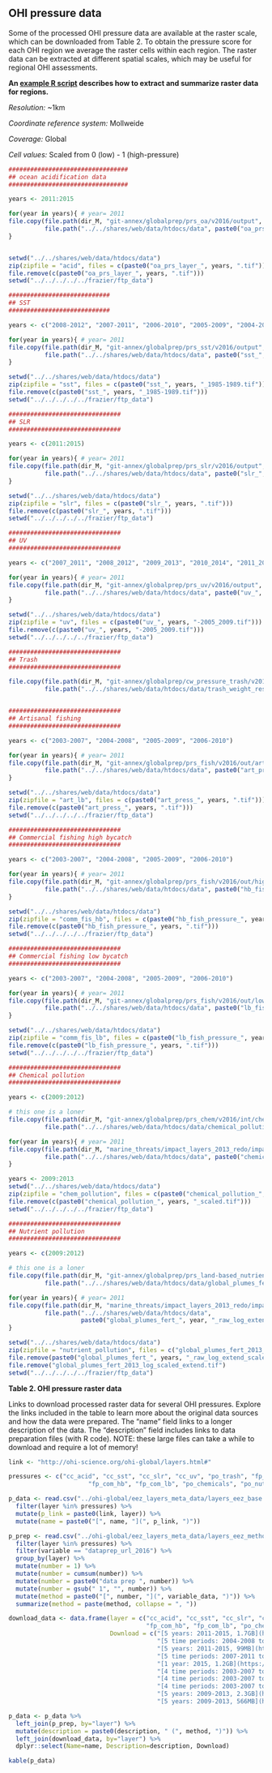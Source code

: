 ## OHI pressure data
Some of the processed OHI pressure data are available at the raster scale, which can be downloaded from Table 2.  To obtain the pressure score for each OHI region we average the raster cells within each region.  The raster data can be extracted at different spatial scales, which may be useful for regional OHI assessments.  

**An [example R script](https://rawgit.com/OHI-Science/ftp_data/master/tutorial/extract_spatial_data.html) describes how to extract and summarize raster data for regions.**

*Resolution:* ~1km 

*Coordinate reference system:* Mollweide 

*Coverage:* Global

*Cell values:* Scaled from 0 (low) - 1 (high-pressure)

```r

#################################
## ocean acidification data
#################################

years <- 2011:2015

for(year in years){ # year= 2011
file.copy(file.path(dir_M, "git-annex/globalprep/prs_oa/v2016/output", paste0("oa_prs_layer_", year, ".tif")),
          file.path("../../shares/web/data/htdocs/data", paste0("oa_prs_layer_", year, ".tif")))
}


setwd("../../shares/web/data/htdocs/data")
zip(zipfile = "acid", files = c(paste0("oa_prs_layer_", years, ".tif")))
file.remove(c(paste0("oa_prs_layer_", years, ".tif")))
setwd("../../../../../frazier/ftp_data")

############################
## SST
############################

years <- c("2008-2012", "2007-2011", "2006-2010", "2005-2009", "2004-2008")

for(year in years){ # year= 2011
file.copy(file.path(dir_M, "git-annex/globalprep/prs_sst/v2016/output", paste0("sst_", year, "_1985-1989.tif")),
          file.path("../../shares/web/data/htdocs/data", paste0("sst_", year, "_1985-1989.tif")))
}

setwd("../../shares/web/data/htdocs/data") 
zip(zipfile = "sst", files = c(paste0("sst_", years, "_1985-1989.tif")))
file.remove(c(paste0("sst_", years, "_1985-1989.tif")))
setwd("../../../../../frazier/ftp_data")

###############################
## SLR
###############################

years <- c(2011:2015)

for(year in years){ # year= 2011
file.copy(file.path(dir_M, "git-annex/globalprep/prs_slr/v2016/output", paste0("slr_", year, ".tif")),
          file.path("../../shares/web/data/htdocs/data", paste0("slr_", year, ".tif")))
}

setwd("../../shares/web/data/htdocs/data") 
zip(zipfile = "slr", files = c(paste0("slr_", years, ".tif")))
file.remove(c(paste0("slr_", years, ".tif")))
setwd("../../../../../frazier/ftp_data")

###############################
## UV
###############################

years <- c("2007_2011", "2008_2012", "2009_2013", "2010_2014", "2011_2015")

for(year in years){ # year= 2011
file.copy(file.path(dir_M, "git-annex/globalprep/prs_uv/v2016/output", paste0("uv_", year, "-2005_2009.tif")),
          file.path("../../shares/web/data/htdocs/data", paste0("uv_", year, "-2005_2009.tif")))
}

setwd("../../shares/web/data/htdocs/data") 
zip(zipfile = "uv", files = c(paste0("uv_", years, "-2005_2009.tif")))
file.remove(c(paste0("uv_", years, "-2005_2009.tif")))
setwd("../../../../../frazier/ftp_data")

###############################
## Trash
###############################

file.copy(file.path(dir_M, "git-annex/globalprep/cw_pressure_trash/v2015/output/weight_rescale.tif"),
          file.path("../../shares/web/data/htdocs/data/trash_weight_rescale.tif"))


###############################
## Artisanal fishing
###############################

years <- c("2003-2007", "2004-2008", "2005-2009", "2006-2010")

for(year in years){ # year= 2011
file.copy(file.path(dir_M, "git-annex/globalprep/prs_fish/v2016/out/artisanal", paste0("art_press_", year, ".tif")),
          file.path("../../shares/web/data/htdocs/data", paste0("art_press_", year, ".tif")))
}

setwd("../../shares/web/data/htdocs/data") 
zip(zipfile = "art_lb", files = c(paste0("art_press_", years, ".tif")))
file.remove(c(paste0("art_press_", years, ".tif")))
setwd("../../../../../frazier/ftp_data")

###############################
## Commercial fishing high bycatch
###############################

years <- c("2003-2007", "2004-2008", "2005-2009", "2006-2010")

for(year in years){ # year= 2011
file.copy(file.path(dir_M, "git-annex/globalprep/prs_fish/v2016/out/high_bycatch", paste0("hb_fish_pressure_", year, ".tif")),
          file.path("../../shares/web/data/htdocs/data", paste0("hb_fish_pressure_", year, ".tif")))
}

setwd("../../shares/web/data/htdocs/data") 
zip(zipfile = "comm_fis_hb", files = c(paste0("hb_fish_pressure_", years, ".tif")))
file.remove(c(paste0("hb_fish_pressure_", years, ".tif")))
setwd("../../../../../frazier/ftp_data")

###############################
## Commercial fishing low bycatch
###############################

years <- c("2003-2007", "2004-2008", "2005-2009", "2006-2010")

for(year in years){ # year= 2011
file.copy(file.path(dir_M, "git-annex/globalprep/prs_fish/v2016/out/low_bycatch", paste0("lb_fish_pressure_", year, ".tif")),
          file.path("../../shares/web/data/htdocs/data", paste0("lb_fish_pressure_", year, ".tif")))
}

setwd("../../shares/web/data/htdocs/data") 
zip(zipfile = "comm_fis_lb", files = c(paste0("lb_fish_pressure_", years, ".tif")))
file.remove(c(paste0("lb_fish_pressure_", years, ".tif")))
setwd("../../../../../frazier/ftp_data")

###############################
## Chemical pollution
###############################

years <- c(2009:2012)

# this one is a loner
file.copy(file.path(dir_M, "git-annex/globalprep/prs_chem/v2016/int/chemical_pollution_2013_scaled.tif"),
          file.path("../../shares/web/data/htdocs/data/chemical_pollution_2013_scaled.tif"))

for(year in years){ # year= 2011
file.copy(file.path(dir_M, "marine_threats/impact_layers_2013_redo/impact_layers/work/land_based/before_2007/raw_global_results/Frazier", paste0("chemical_pollution_", year, "_scaled.tif")),
          file.path("../../shares/web/data/htdocs/data", paste0("chemical_pollution_", year, "_scaled.tif")))
}

years <- 2009:2013
setwd("../../shares/web/data/htdocs/data") 
zip(zipfile = "chem_pollution", files = c(paste0("chemical_pollution_", years, "_scaled.tif")))
file.remove(c(paste0("chemical_pollution_", years, "_scaled.tif")))
setwd("../../../../../frazier/ftp_data")

###############################
## Nutrient pollution
###############################

years <- c(2009:2012)

# this one is a loner
file.copy(file.path(dir_M, "git-annex/globalprep/prs_land-based_nutrient/v2016/int/global_plumes_fert_2013_log_scaled_extend.tif"),
          file.path("../../shares/web/data/htdocs/data/global_plumes_fert_2013_log_scaled_extend.tif"))

for(year in years){ # year= 2011
file.copy(file.path(dir_M, "marine_threats/impact_layers_2013_redo/impact_layers/work/land_based/before_2007/raw_global_results/Frazier", paste0("global_plumes_fert_", year, "_raw_log_extend_scaled.tif")),
          file.path("../../shares/web/data/htdocs/data", 
                    paste0("global_plumes_fert_", year, "_raw_log_extend_scaled.tif")))
}

setwd("../../shares/web/data/htdocs/data") 
zip(zipfile = "nutrient_pollution", files = c("global_plumes_fert_2013_log_scaled_extend.tif", paste0("global_plumes_fert_", years, "_raw_log_extend_scaled.tif")))
file.remove(paste0("global_plumes_fert_", years, "_raw_log_extend_scaled.tif"))
file.remove("global_plumes_fert_2013_log_scaled_extend.tif")
setwd("../../../../../frazier/ftp_data")


```

**Table 2. OHI pressure raster data**

Links to download processed raster data for several OHI pressures.  Explore the links included in the table to learn more about the original data sources and how the data were prepared.  The "name" field links to a longer description of the data. The "description" field includes links to data preparation files (with R code).  NOTE: these large files can take a while to download and require a lot of memory!    

```r

link <- "http://ohi-science.org/ohi-global/layers.html#"

pressures <- c("cc_acid", "cc_sst", "cc_slr", "cc_uv", "po_trash", "fp_art_lb",
                      "fp_com_hb", "fp_com_lb", "po_chemicals", "po_nutrients")

p_data <- read.csv("../ohi-global/eez_layers_meta_data/layers_eez_base.csv") %>%
  filter(layer %in% pressures) %>%
  mutate(p_link = paste0(link, layer)) %>%
  mutate(name = paste0("[", name, "](", p_link, ")"))

p_prep <- read.csv("../ohi-global/eez_layers_meta_data/layers_eez_methods.csv") %>%
  filter(layer %in% pressures) %>%
  filter(variable == "dataprep_url_2016") %>%
  group_by(layer) %>%
  mutate(number = 1) %>%
  mutate(number = cumsum(number)) %>%
  mutate(number = paste0("data prep ", number)) %>%
  mutate(number = gsub(" 1", "", number)) %>%
  mutate(method = paste0("[", number, "](", variable_data, ")")) %>%
  summarize(method = paste(method, collapse = ", "))

download_data <- data.frame(layer = c("cc_acid", "cc_sst", "cc_slr", "cc_uv", "po_trash", "fp_art_lb", 
                                      "fp_com_hb", "fp_com_lb", "po_chemicals", "po_nutrients"),
                            Download = c("[5 years: 2011-2015, 1.7GB](https://ohi.nceas.ucsb.edu/data/data/acid.zip)",
                                         "[5 time periods: 2004-2008 to 2008-2012, 9.3GB](https://ohi.nceas.ucsb.edu/data/data/sst.zip)",
                                         "[5 years: 2011-2015, 99MB](https://ohi.nceas.ucsb.edu/data/data/slr.zip)",
                                         "[5 time periods: 2007-2011 to 2011-2015,  1.5GB](https://ohi.nceas.ucsb.edu/data/data/uv.zip)",
                                         "[1 year: 2015, 1.2GB](https://ohi.nceas.ucsb.edu/data/data/trash_weight_rescale.tif)",
                                         "[4 time periods: 2003-2007 to 2006-2010,  1.5GB](https://ohi.nceas.ucsb.edu/data/data/art_lb.zip)",
                                         "[4 time periods: 2003-2007 to 2006-2010,  2.6GB](https://ohi.nceas.ucsb.edu/data/data/art_lb.zip)",
                                         "[4 time periods: 2003-2007 to 2006-2010,  2.7GB](https://ohi.nceas.ucsb.edu/data/data/art_lb.zip)",
                                         "[5 years: 2009-2013, 2.3GB](https://ohi.nceas.ucsb.edu/data/data/chem_pollution.zip)",
                                         "[5 years: 2009-2013, 566MB](https://ohi.nceas.ucsb.edu/data/data/nutrient_pollution.zip)"))

p_data <- p_data %>%
  left_join(p_prep, by="layer") %>%
  mutate(description = paste0(description, " (", method, ")")) %>%
  left_join(download_data, by="layer") %>% 
  dplyr::select(Name=name, Description=description, Download)

kable(p_data)

```
